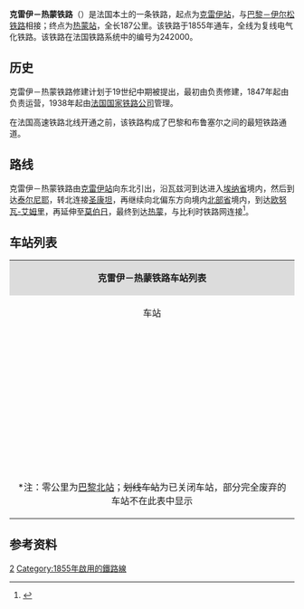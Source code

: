{{Infobox rail system-route
|collapsed=no
|box_width=
|rail_name=克雷伊－热蒙铁路<br>{{lang|fr|Ligne de Creil à Jeumont}}
|banner_color=
|sec_banner_color=
|logo_filename=
|image_width=
|logo_bgcolor=
|logo_note=
|image =Ligne Creil - Jeumont.svg
|imagesize=
|caption=克雷伊－热蒙铁路路线
|system_map=
|mapimage_width=
|map_bgcolor=
|locale={{FRA}}
|service_type=客货共用、地方铁路
|start=[[克雷伊站|克雷伊站]]、[[热蒙站|热蒙站]]
|begin_operation=
|end_operation=
|operation_note=
|system_length=
|length_in_operation=
|total_length=187公里
|status=使用中
|line_title=线路
|lines=[[复线铁路|复线铁路]]
|stations=
|route_title=线路
|main_route=
|secondary_route=
|branch_route=
|standard=
|main_stations=[[克雷伊站|克雷伊站]]、[[贡比涅站|贡比涅站]]、[[圣康坦站|圣康坦站]]、[[莫伯日|莫伯日]]、[[热蒙站|热蒙站]]
|ridership=
|fleet_size=
|max_speed= 
|track_gauge=
|distance_between_mainlines=
|min_radius=
|max_grade=
|block_signal=
|electrified=25 kV – 50 Hz
|depot=
|operator={{法国交通数据|sncf}}
|franchise=
|hq=
|key_person=
|website=
|route_map=
}}

'''克雷伊－热蒙铁路'''（{{lang-fr|Ligne de Creil à Jeumont}}）是法国本土的一条铁路，起点为[[克雷伊站|克雷伊站]]，与[[巴黎－伊尔松铁路|巴黎－伊尔松铁路]]相接；终点为[[热蒙站|热蒙站]]，全长187公里。该铁路于1855年通车，全线为复线电气化铁路。该铁路在法国铁路系统中的编号为242000。

==历史==

克雷伊－热蒙铁路修建计划于19世纪中期被提出，最初由{{link-fr|克雷伊－圣康坦铁路公司|Compagnie du chemin de fer de Creil à Saint-Quentin}}负责修建，1847年起由{{link-fr|法国北部铁路公司|Compagnie des chemins de fer du Nord}}负责运营，1938年起由[[法国国家铁路公司|法国国家铁路公司]]管理。

在法国高速铁路北线开通之前，该铁路构成了巴黎和布鲁塞尔之间的最短铁路通道。

==路线==
克雷伊－热蒙铁路由[[克雷伊站|克雷伊站]]向东北引出，沿瓦兹河到达进入[[埃纳省|埃纳省]]境内，然后到达[[泰尔尼耶|泰尔尼耶]]，转北连接[[圣康坦|圣康坦]]，再继续向北偏东方向境内[[北部省_(法国)|北部省]]境内，到达[[欧努瓦-艾姆里|欧努瓦-艾姆里]]，再延伸至[[莫伯日|莫伯日]]，最终到达[[热蒙|热蒙]]，与比利时铁路网连接<ref name="geo">{{Cite web|url=https://www.geoportail.gouv.fr/carte|title=Carte|accessdate=2021-01-27|author=Géoportail|language=fr|publisher=Géoportail|archive-url=https://web.archive.org/web/20170129154129/https://www.geoportail.gouv.fr/carte/|archive-date=2017-01-29|dead-url=yes}}</ref>。

==车站列表==
{{Main|{{link-fr|克雷伊－热蒙铁路线路图|Schéma de la ligne de Creil à Jeumont}}}}
{| class="wikitable mw-collapsible " style="margin:1em auto 1em auto; font-size:smaller"
|colspan="5" align="center" style="background:#DCDCDC"|'''克雷伊－热蒙铁路车站列表'''
|-
!align="center" |车站
!align="center" |公里数*
!align="center" |交汇路线
!align="center" |本线停靠车种
!align="center" |可换乘交通
|-
|align="center"|{{Arret|Creil|[[克雷伊站|克雷伊站]]}}
|50.253
|[[巴黎－里尔铁路|巴黎－里尔铁路]]<small>（[[巴黎北站|巴黎]]方向）</small>↑<br>[[皮埃尔莱－克雷伊铁路|皮埃尔莱－克雷伊铁路]]<small>（[[皮埃尔莱站|皮埃尔莱]]方向）</small>↗<br>[[克雷伊－博韦铁路|克雷伊－博韦铁路]]<small>（[[博韦站|博韦]]方向）</small>↗<br>[[巴黎－里尔铁路|巴黎－里尔铁路]]<small>（[[里尔佛兰德站|里尔]]方向）</small>↘
|align="center"|{{法国交通数据|rer}} {{法国交通数据|rer|d}}<br>{{法国交通数据|tn}} {{法国交通数据|tn|h}}<br>{{法国交通数据|ter|hdf}}
|{{法国交通数据|car|60}}<br>{{法国交通数据/城市公共交通|克雷伊}}
|-
|align="center"|{{Arret|Villers-Saint-Paul|[[维莱圣保罗站|维莱圣保罗站]]}}
|52.864
|
|align="center"|{{法国交通数据|ter|hdf}}
|
|-
|align="center"|{{Arret|<s>Rieux - Angicourt|里约-昂日库尔站</s>}}
|55.649
|
|align="center"|
|
|-
|align="center"|{{Arret|Pont-Saintes-Maxence|[[蓬圣马克桑斯站|蓬圣马克桑斯站]]}}
|61.869
|
|align="center"|{{法国交通数据|ter|hdf}}
|{{法国交通数据|car|02}}
|-
|align="center"|{{Arret|Chevrières|[[舍夫里耶尔站|舍夫里耶尔站]]}}
|68.669
|
|align="center"|{{法国交通数据|ter|hdf}}
|
|-
|align="center"|{{Arret|Longueil-Sainte-Marie|[[隆格伊圣玛丽站|隆格伊圣玛丽站]]}}
|71.271
|
|align="center"|{{法国交通数据|ter|hdf}}
|
|-
|align="center"|{{Arret|Le Meux - La Croix-Saint-Ouen|[[勒默-拉克鲁瓦圣旺站|勒默-拉克鲁瓦圣旺站]]}}
|74.636
|
|align="center"|{{法国交通数据|ter|hdf}}
|
|-
|align="center"|{{Arret|Jaux|[[若站|若站]]}}
|78.157
|
|align="center"|{{法国交通数据|ter|hdf}}
|
|-
|align="center"|{{Arret|Compiègne|[[贡比涅站|贡比涅站]]}}
|83.559
|[[龙希-孔代－苏瓦松铁路|龙希-孔代－苏瓦松铁路]]<small>（龙希-孔代/[[亚眠站|亚眠]]方向）</small>↗<br>[[龙希-孔代－苏瓦松铁路|龙希-孔代－苏瓦松铁路]]<small>（[[苏瓦松站|苏瓦松]]方向）</small>↙
|align="center"|{{法国交通数据|ter|hdf}} 
|{{法国交通数据|car|60}}<br>{{法国交通数据/城市公共交通|贡比涅}}
|-
|align="center"|{{Arret|<s>Choisy-au-Bac|舒瓦西欧巴克站</s>}}
|87.130
|
|
|
|-
|align="center"|{{Arret|Longueil-Annel|[[隆格伊-阿内勒站|隆格伊-阿内勒站]]}}
|90.141
|
|align="center"|{{法国交通数据|ter|hdf}} 
|
|-
|align="center"|{{Arret|Thourotte|[[图罗特站|图罗特站]]}}
|91.786
|
|align="center"|{{法国交通数据|ter|hdf}} 
|
|-
|align="center"|{{Arret|Ribécourt|[[里贝库尔站|里贝库尔站]]}}
|96.821
|
|align="center"|{{法国交通数据|ter|hdf}} 
|
|-
|align="center"|{{Arret|Ourscamps|[[乌尔康站|乌尔康站]]}}
|100.764
|
|align="center"|{{法国交通数据|ter|hdf}} 
|
|-
|align="center"|{{Arret|Noyon|[[努瓦永站|努瓦永站]]}}
|106.968
|
|align="center"|{{法国交通数据|ter|hdf}} 
|{{法国交通数据|car|60}}
|-
|align="center"|{{Arret|Appilly|[[阿皮伊站|阿皮伊站]]}}
|115.272
|
|align="center"|{{法国交通数据|ter|hdf}} 
|
|-
|align="center"|{{Arret|Chauny|[[绍尼站|绍尼站]]}}
|123.338
|
|align="center"|{{法国交通数据|ter|hdf}} 
|{{法国交通数据|car|60}}
|-
|align="center"|{{Arret|Viry-Noureuil|[[维里努勒伊站|维里努勒伊站]]}}
|126.070
|联络线，前往[[亚眠－拉昂铁路|亚眠－拉昂铁路]]的[[拉昂站|拉昂]]方向↙
|align="center"|{{法国交通数据|ter|hdf}} 
|
|-
|align="center"|{{Arret|Tergnier|[[泰尔尼耶站|泰尔尼耶站]]}}
|130.878
|[[亚眠－拉昂铁路|亚眠－拉昂铁路]]<small>（[[拉昂站|拉昂]]方向）</small>↖
|align="center"|{{法国交通数据|ter|hdf}} 
|{{法国交通数据|car|02}}
|-
|align="center"|{{Arret|Mennessis|[[默讷西站|默讷西站]]}}
|135.390
|[[亚眠－拉昂铁路|亚眠－拉昂铁路]]<small>（[[亚眠站|亚眠]]方向）</small>↘
|align="center"|{{法国交通数据|ter|hdf}} 
|{{法国交通数据|car|02}}
|-
|align="center"|{{Arret|Montescourt|[[蒙泰斯库尔站|蒙泰斯库尔站]]}}
|140.856
|联络线，前往[[亚眠－拉昂铁路|亚眠－拉昂铁路]]的[[亚眠站|亚眠]]方向↗
|align="center"|{{法国交通数据|ter|hdf}} 
|
|-
|align="center"|{{Arret|<s>Essigny-le-Grand|大埃西尼站</s>}}
|145.681
|
|
|
|-
|align="center"|{{Arret|Saint-Quentin|[[圣康坦站|圣康坦站]]}}
|153.037
|
|align="center"|{{法国交通数据|ter|hdf}} 
|{{法国交通数据|car|02}}<br>{{法国交通数据/城市公共交通|圣康坦}}
|-
|align="center"|{{Arret|<s>Essigny-le-Petit|小埃西尼站</s>}}
|162.332
|
|
|
|-
|align="center"|{{Arret|Fresnoy-le-Grand|[[大弗雷努瓦站|大弗雷努瓦站]]}}
|170.099
|
|align="center"|{{法国交通数据|ter|hdf}} 
|
|-
|align="center"|{{Arret|Bohain|[[博安站|博安站]]}}
|174.453
|
|align="center"|{{法国交通数据|ter|hdf}} 
|
|-
|align="center"|{{Arret|Busigny|[[比西尼站|比西尼站]]}}
|180.337
|[[比西尼－伊尔松铁路|比西尼－伊尔松铁路]]<small>（[[伊尔松站|伊尔松]]方向）</small>↖<br>[[比西尼－索曼铁路|比西尼－索曼铁路]]<small>（[[索曼站|索曼]]方向）</small>↖
|align="center"|{{法国交通数据|ter|hdf}} 
|{{法国交通数据|car|59}}
|-
|align="center"|{{Arret|<s>Honnechy|奥讷希站</s>}}
|184.087
|联络线，前往[[比西尼－索曼铁路|比西尼－索曼铁路]]的[[索曼站|索曼]]方向↗
|
|
|-
|align="center"|{{Arret|Le Cateau|[[勒卡托站|勒卡托站]]}}
|189.709
|
|align="center"|{{法国交通数据|ter|hdf}}
|{{法国交通数据|car|59}}
|-
|align="center"|{{Arret|Ors|[[奥尔站|奥尔站]]}}
|196.506
|
|align="center"|{{法国交通数据|ter|hdf}}
|{{法国交通数据|car|59}}
|-
|align="center"|{{Arret|Landrecies|[[朗德尔西站|朗德尔西站]]}}
|201.407
|
|align="center"|{{法国交通数据|ter|hdf}}
|
|-
|align="center"|{{Arret|Hachette|[[阿谢特站|阿谢特站]]}}
|207.038
|联络线，前往[[里尔－伊尔松铁路|里尔－伊尔松铁路]]的[[伊尔松站|伊尔松]]方向↙
|align="center"|{{法国交通数据|ter|hdf}}
|
|-
|align="center"|{{Arret|Aulnoye-Aymeries|[[欧努瓦-艾姆里站|欧努瓦-艾姆里站]]}}
|215.640
|[[里尔－伊尔松铁路|里尔－伊尔松铁路]]<small>（[[伊尔松站|伊尔松]]方向）</small>↖<br>[[里尔－伊尔松铁路|里尔－伊尔松铁路]]<small>（[[里尔佛兰德站|里尔]]方向）</small>↗
|align="center"|{{法国交通数据|ter|hdf}}
|{{法国交通数据|car|59}}<br>{{法国交通数据/城市公共交通|莫伯日}}
|-
|align="center"|{{Arret|Hautmont|[[欧蒙站|欧蒙站]]}}
|223.881
|
|align="center"|{{法国交通数据|ter|hdf}}
|{{法国交通数据/城市公共交通|莫伯日}}
|-
|align="center"|{{Arret|Sous-le-Bois|[[苏勒布瓦站|苏勒布瓦站]]}}
|226.281
|
|align="center"|{{法国交通数据|ter|hdf}}
|{{法国交通数据/城市公共交通|莫伯日}}
|-
|align="center"|{{Arret|Louvroil|[[卢夫鲁瓦勒站|卢夫鲁瓦勒站]]}}
|227.258
|
|align="center"|{{法国交通数据|ter|hdf}}
|{{法国交通数据/城市公共交通|莫伯日}}
|-
|align="center"|{{Arret|Maubeuge|[[莫伯日站|莫伯日站]]}}
|228.407
|
|align="center"|{{法国交通数据|ter|hdf}}
|{{法国交通数据|car|59}}<br>{{法国交通数据/城市公共交通|莫伯日}}
|-
|align="center"|{{Arret|Les Bons-Pères|[[莱邦佩尔站|莱邦佩尔站]]}}
|231.720
|
|align="center"|{{法国交通数据|ter|hdf}}
|{{法国交通数据/城市公共交通|莫伯日}}
|-
|align="center"|{{Arret|Recquignies|[[雷克基涅站|雷克基涅站]]}}
|234.288
|
|align="center"|{{法国交通数据|ter|hdf}}
|{{法国交通数据/城市公共交通|莫伯日}}
|-
|align="center"|{{Arret|Jeumont|[[热蒙站|热蒙站]]}}
|237.822
|{{link-fr|沙勒鲁瓦－埃尔克利讷铁路|Ligne 130A (Infrabel)}}（沙勒鲁瓦方向）↓
|align="center"|{{法国交通数据|ter|hdf}}
|{{法国交通数据/城市公共交通|莫伯日}}
|-
|
|239.708
|colspan=3|''{{FRA}} / {{BEL}} 边境线''
|-
|colspan=5|<nowiki>*</nowiki>注：零公里为[[巴黎北站|巴黎北站]]；<s>划线车站</s>为已关闭车站，部分完全废弃的车站不在此表中显示
|}

==参考资料==
{{Reflist}}
{{法国主要铁路线}}
[[Category:法國鐵路線|2]]
[[Category:1855年啟用的鐵路線|Category:1855年啟用的鐵路線]]